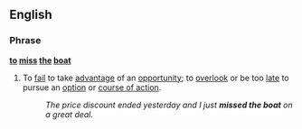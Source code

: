 ==English==

===Phrase===
'''[[to]] [[miss]] [[the]] [[boat]]'''

# {{idiom}} To [[fail]] to take [[advantage]] of an [[opportunity]]; to [[overlook]] or be too [[late]] to pursue an [[option]] or [[course of action]].
#: ''The price discount ended yesterday and I just '''missed the boat''' on a great deal.''